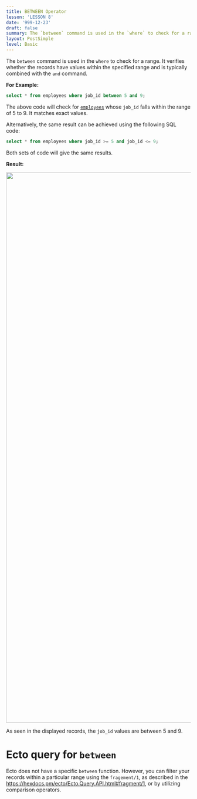```yaml
---
title: BETWEEN Operator
lesson: 'LESSON 8'
date: '999-12-23'
draft: false
summary: The `between` command is used in the `where` to check for a range. It verifies whether the records have values within the specified range and is typically combined with the `and` command.
layout: PostSimple
level: Basic
---
```



The `between` command is used in the `where` to check for a range. It verifies whether the records have values within the specified range and is typically combined with the `and` command.

**For Example:**

``` SQL
select * from employees where job_id between 5 and 9;
```

The above code will check for [`employees`](01.%20Introduction) whose `job_id` falls within the range of 5 to 9. It  matches exact values.

Alternatively, the same result can be achieved using the following SQL code:

``` SQL
select * from employees where job_id >= 5 and job_id <= 9;
```

Both sets of code will give the same results.

**Result:**

<img src="/static/images/Screenshotfrom2023-11-0410-44-25.png" width="1500" />

As seen in the displayed records, the `job_id` values are between 5 and 9.

# Ecto query for `between`

Ecto does not have a specific `between` function. However, you can filter your records within a particular range using the `fragement/1`, as described in the https://hexdocs.pm/ecto/Ecto.Query.API.html#fragment/1, or by utilizing comparison operators.

